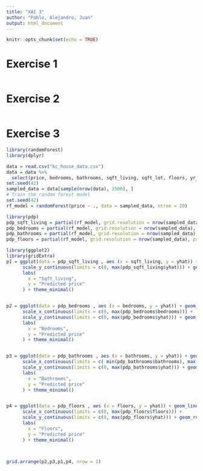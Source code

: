 ---
title: "XAI 3"
author: "Pablo, Alejandro, Juan"
output: html_document
---

```{r setup, include=FALSE}
knitr::opts_chunk$set(echo = TRUE)
```



# Exercise 1


```{r}

```






# Exercise 2


```{r}

```





# Exercise 3



```{r}
library(randomForest)
library(dplyr)

data = read.csv("kc_house_data.csv")
data = data %>%
  select(price, bedrooms, bathrooms, sqft_living, sqft_lot, floors, yr_built)
set.seed(42)
sampled_data = data[sample(nrow(data), 2500), ]
# Train the random forest model
set.seed(42)
rf_model = randomForest(price ~ ., data = sampled_data, ntree = 20)

```

```{r}
library(pdp)
pdp_sqft_living = partial(rf_model, grid.resolution = nrow(sampled_data), pred.var = "sqft_living")
pdp_bedrooms = partial(rf_model, grid.resolution = nrow(sampled_data), pred.var = "bedrooms")
pdp_bathrooms = partial(rf_model, grid.resolution = nrow(sampled_data), pred.var = "bathrooms")
pdp_floors = partial(rf_model, grid.resolution = nrow(sampled_data), pred.var = "floors")
```

```{r}
library(ggplot2)
library(gridExtra)
p1 = ggplot(data = pdp_sqft_living , aes (x = sqft_living, y = yhat)) + geom_line(size = 1.5)+ scale_x_continuous(limits = c(0, max(pdp_sqft_living$sqft_living))) + 
      scale_y_continuous(limits = c(0, max(pdp_sqft_living$yhat))) + geom_rug(aes( x = sampled_data$sqft_living) ,sides = 'b') +
      labs(
        x = "Sqft_living",
        y = "Predicted price"
      ) + theme_minimal()


p2 = ggplot(data = pdp_bedrooms , aes (x = bedrooms, y = yhat)) + geom_line(size = 1.5)+ 
      scale_x_continuous(limits = c(0, max(pdp_bedrooms$bedrooms))) + 
      scale_y_continuous(limits = c(0, max(pdp_bedrooms$yhat))) + geom_rug(aes(sampled_data$bedrooms) , sides = 'b') +
      labs(
        x = "Bedrooms",
        y = "Predicted price"
      ) + theme_minimal()


p3 = ggplot(data = pdp_bathrooms , aes (x = bathrooms, y = yhat)) + geom_line(size = 1.5)+ 
      scale_x_continuous(limits = c( min(pdp_bathrooms$bathrooms), max(pdp_bathrooms$bathrooms))) + 
      scale_y_continuous(limits = c(0, max(pdp_bathrooms$yhat))) + geom_rug(aes(x = sampled_data$bathrooms) ,sides = 'b') +
      labs(
        x = "Bathrooms",
        y = "Predicted price"
      ) + theme_minimal()


p4 = ggplot(data = pdp_floors , aes (x = floors, y = yhat)) + geom_line(size = 1.5)+ 
      scale_x_continuous(limits = c(0, max(pdp_floors$floors))) + 
      scale_y_continuous(limits = c(0, max(pdp_floors$yhat))) + geom_rug(aes(x = sampled_data$floors) , sides = 'b') +
      labs(
        x = "Floors",
        y = "Predicted price"
      ) + theme_minimal()



grid.arrange(p2,p3,p1,p4, nrow = 1)
```

